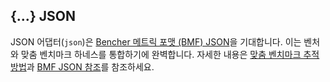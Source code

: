 ## \{...\} JSON

JSON 어댑터(`json`)은 [Bencher 메트릭 포맷 (BMF) JSON][bmf]을 기대합니다.
이는 벤처와 맞춤 벤치마크 하네스를 통합하기에 완벽합니다.
자세한 내용은 [맞춤 벤치마크 추적 방법][custom benchmarks]과
[BMF JSON 참조][bmf]를 참조하세요.

[bmf]: /ko/docs/reference/bencher-metric-format/
[bencher run]: /ko/docs/explanation/bencher-run/#benchmark-command
[custom benchmarks]: /ko/docs/how-to/track-custom-benchmarks/